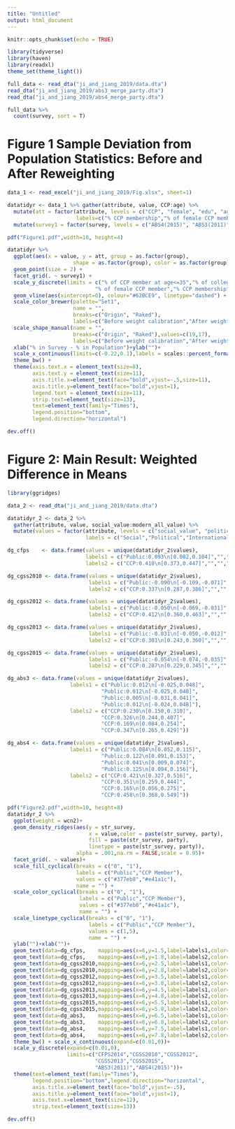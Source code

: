 ```yaml
---
title: "Untitled"
output: html_document
---
```


```r
knitr::opts_chunk$set(echo = TRUE)
```

```r
library(tidyverse)
library(haven)
library(readxl)
theme_set(theme_light())

full_data <- read_dta("ji_and_jiang_2019/data.dta")
read_dta("ji_and_jiang_2019/abs3_merge_party.dta")
read_dta("ji_and_jiang_2019/abs4_merge_party.dta")
```



```r
full_data %>% 
  count(survey, sort = T)
```

######################################################################################
# Figure 1 Sample Deviation from Population Statistics: Before and After Reweighting #
######################################################################################

```r
data_1 <- read_excel("ji_and_jiang_2019/Fig.xlsx", sheet=1)

datatidyr <- data_1 %>% gather(attribute, value, CCP:age) %>% 
  mutate(att = factor(attribute, levels = c("CCP", "female", "edu", "age"),
                      labels=c("% CCP membership","% of female CCP member","% of college educated CCP member","% of CCP member at age<=35"))) %>% 
  mutate(survey1 = factor(survey, levels = c("ABS4(2015)", "ABS3(2011)", "CGSS2015", "CGSS2013","CGSS2012","CGSS2010","CFPS2014")))

pdf("Figure1.pdf",width=10, height=4)

datatidyr %>% 
  ggplot(aes(x = value, y = att, group = as.factor(group),
                     shape = as.factor(group), color = as.factor(group))) + 
  geom_point(size = 2) + 
  facet_grid(. ~ survey1) + 
  scale_y_discrete(limits = c("% of CCP member at age<=35","% of college educated CCP member",
                            "% of female CCP member","% CCP membership")) +
  geom_vline(aes(xintercept=0), colour="#62BCE9", linetype="dashed") +
  scale_color_brewer(palette="Set1",
                     name = "",
                     breaks=c("Origin", "Raked"),
                     labels=c("Before weight calibration","After weight calibration")) +
  scale_shape_manual(name = "",
                     breaks=c("Origin", "Raked"),values=c(19,17),
                     labels=c("Before weight calibration","After weight calibration")) +
  xlab("% in Survey - % in Population")+ylab("")+
  scale_x_continuous(limits=c(-0.22,0.1),labels = scales::percent_format(accuracy = 1)) +
  theme_bw() + 
  theme(axis.text.x = element_text(size=8),
        axis.text.y = element_text(size=11),
        axis.title.x=element_text(face="bold",vjust=-.5,size=11),
        axis.title.y=element_text(face="bold",vjust=1),
        legend.text = element_text(size=11),
        strip.text=element_text(size=13),
        text=element_text(family="Times"),
        legend.position="bottom",
        legend.direction="horizontal")

dev.off() 
```

#######################################################
# Figure 2: Main Result: Weighted Difference in Means #
#######################################################


```r
library(ggridges)

data_2 <- read_dta("ji_and_jiang_2019/data.dta")

datatidyr_2 <- data_2 %>% 
  gather(attribute, value, social_value:modern_all_value) %>% 
  mutate(values = factor(attribute, levels = c("social_value", "political_value", "intl_value", "modern_all_value"),
                         labels = c("Social","Political","International","Overall modern value")))

dg_cfps    <- data.frame(values = unique(datatidyr_2$values),
                         labels1 = c("Public:0.093\n[0.082,0.104]","","",""),
                         labels2 = c("CCP:0.410\n[0.373,0.447]","","",""))

dg_cgss2010 <- data.frame(values = unique(datatidyr_2$values),
                          labels1 = c("Public:-0.090\n[-0.109,-0.071]","","",""),
                          labels2 = c("CCP:0.337\n[0.287,0.386]","","",""))

dg_cgss2012 <- data.frame(values = unique(datatidyr_2$values),
                          labels1 = c("Public:-0.050\n[-0.069,-0.031]","","",""),
                          labels2 = c("CCP:0.412\n[0.360,0.463]","","",""))

dg_cgss2013 <- data.frame(values = unique(datatidyr_2$values),
                          labels1 = c("Public:-0.031\n[-0.050,-0.012]","","",""),
                          labels2 = c("CCP:0.301\n[0.243,0.360]","","",""))

dg_cgss2015 <- data.frame(values = unique(datatidyr_2$values),
                          labels1 = c("Public:-0.054\n[-0.074,-0.035]","","",""),
                          labels2 = c("CCP:0.287\n[0.229,0.345]","","",""))

dg_abs3 <- data.frame(values = unique(datatidyr_2$values),
                    labels1 = c("Public:0.012\n[-0.025,0.048]",
                              "Public:0.012\n[-0.025,0.048]",
                              "Public:0.005\n[-0.031,0.041]",
                              "Public:0.012\n[-0.024,0.048]"),
                    labels2 = c("CCP:0.230\n[0.150,0.310]",
                              "CCP:0.326\n[0.244,0.407]",
                              "CCP:0.169\n[0.084,0.254]",
                              "CCP:0.347\n[0.265,0.429]"))

dg_abs4 <- data.frame(values = unique(datatidyr_2$values),
                    labels1 = c("Public:0.084\n[0.052,0.115]",
                              "Public:0.122\n[0.091,0.153]",
                              "Public:0.041\n[0.009,0.074]",
                              "Public:0.125\n[0.094,0.156]"),
                    labels2 = c("CCP:0.421\n[0.327,0.516]",
                              "CCP:0.351\n[0.259,0.444]",
                              "CCP:0.165\n[0.056,0.275]",
                              "CCP:0.458\n[0.368,0.549]"))

pdf("Figure2.pdf",width=10, height=8)
datatidyr_2 %>% 
  ggplot(weight = wcn2)+
  geom_density_ridges(aes(y = str_survey, 
                          x = value,color = paste(str_survey, party),    
                          fill = paste(str_survey, party),
                          linetype = paste(str_survey, party)),
                      alpha = .001,na.rm = FALSE,scale = 0.95)+
  facet_grid(. ~ values)+
  scale_fill_cyclical(breaks = c("0", "1"),
                      labels = c("Public","CCP Member"),
                      values = c("#377eb8","#e41a1c"),
                      name = "") +
  scale_color_cyclical(breaks = c("0", "1"),
                       labels = c("Public","CCP Member"),
                       values = c("#377eb8","#e41a1c"),
                       name = "") +
  scale_linetype_cyclical(breaks = c("0", "1"),
                          labels = c("Public","CCP Member"),
                          values = c(1,5),
                          name = "") +
  ylab("")+xlab("")+
  geom_text(data=dg_cfps,    mapping=aes(x=6,y=1.5,label=labels1,color="#377eb8"),size=2.8,lineheight=0.8,hjust = 1)+
  geom_text(data=dg_cfps,    mapping=aes(x=6,y=1.8,label=labels2,color="#e41a1c"),size=2.8,lineheight=0.8,hjust = 1)+
  geom_text(data=dg_cgss2010,mapping=aes(x=6,y=2.5,label=labels1,color="#377eb8"),size=2.8,lineheight=0.8,hjust = 1)+
  geom_text(data=dg_cgss2010,mapping=aes(x=6,y=2.8,label=labels2,color="#e41a1c"),size=2.8,lineheight=0.8,hjust = 1)+
  geom_text(data=dg_cgss2012,mapping=aes(x=6,y=3.5,label=labels1,color="#377eb8"),size=2.8,lineheight=0.8,hjust = 1)+
  geom_text(data=dg_cgss2012,mapping=aes(x=6,y=3.8,label=labels2,color="#e41a1c"),size=2.8,lineheight=0.8,hjust = 1)+
  geom_text(data=dg_cgss2013,mapping=aes(x=6,y=4.5,label=labels1,color="#377eb8"),size=2.8,lineheight=0.8,hjust = 1)+
  geom_text(data=dg_cgss2013,mapping=aes(x=6,y=4.8,label=labels2,color="#e41a1c"),size=2.8,lineheight=0.8,hjust = 1)+
  geom_text(data=dg_cgss2015,mapping=aes(x=6,y=5.5,label=labels1,color="#377eb8"),size=2.8,lineheight=0.8,hjust = 1)+
  geom_text(data=dg_cgss2015,mapping=aes(x=6,y=5.8,label=labels2,color="#e41a1c"),size=2.8,lineheight=0.8,hjust = 1)+
  geom_text(data=dg_abs3,    mapping=aes(x=6,y=6.5,label=labels1,color="#377eb8"),size=2.8,lineheight=0.8,hjust = 1)+
  geom_text(data=dg_abs3,    mapping=aes(x=6,y=6.8,label=labels2,color="#e41a1c"),size=2.8,lineheight=0.8,hjust = 1)+
  geom_text(data=dg_abs4,    mapping=aes(x=6,y=7.5,label=labels1,color="#377eb8"),size=2.8,lineheight=0.8,hjust = 1)+
  geom_text(data=dg_abs4,    mapping=aes(x=6,y=7.8,label=labels2,color="#e41a1c"),size=2.8,lineheight=0.8,hjust = 1)+
  theme_bw() + scale_x_continuous(expand=c(0.01,0))+
  scale_y_discrete(expand=c(0.01,0),
                   limits=c("CFPS2014","CGSS2010","CGSS2012",
                            "CGSS2013","CGSS2015",
                            "ABS3(2011)","ABS4(2015)"))+
  theme(text=element_text(family="Times"),
        legend.position="bottom",legend.direction="horizontal",
        axis.title.x=element_text(face="bold",vjust=-.5),
        axis.title.y=element_text(face="bold",vjust=1),
        axis.text.x=element_text(size=12),
        strip.text=element_text(size=13))

dev.off()  
```


